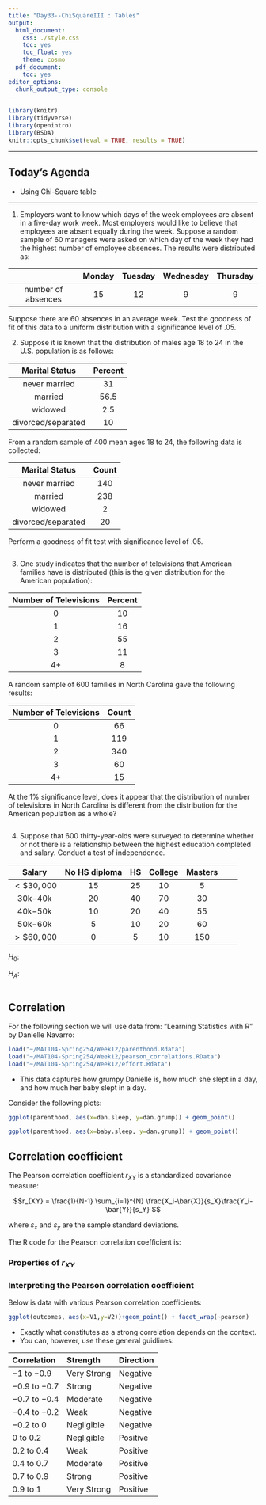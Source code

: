 ```yaml
---
title: "Day33--ChiSquareIII : Tables"
output:
  html_document:
    css: ./style.css
    toc: yes
    toc_float: yes
    theme: cosmo
  pdf_document:
    toc: yes
editor_options:
  chunk_output_type: console
---
```

  
```r
library(knitr)
library(tidyverse)
library(openintro)
library(BSDA)
knitr::opts_chunk$set(eval = TRUE, results = TRUE)
```

---
  
## Today's Agenda
- Using Chi-Square table

---

1. Employers want to know which days of the week employees are absent in a five-day work week. Most employers would like to believe that employees are absent equally during the week. Suppose a random sample of $60$ managers were asked on which day of the week they had the highest number of employee absences. The results were distributed as:

|  | Monday | Tuesday | Wednesday | Thursday | Friday | Total |  
|:--:|:--:|:--:|:--:|:--:|
| number of absences | 15 | 12 | 9 | 9 | 15 | 60 |

Suppose there are $60$ absences in an average week. Test the goodness of fit of this data to a uniform distribution with a significance level of $.05$.



2. Suppose it is known that the distribution of males age $18$ to $24$ in the U.S. population is as follows:

| Marital Status | Percent | 
|:--:|:--:|
| never married | $31$ |
| married | $56.5$ | 
| widowed | $2.5$ |
|divorced/separated | $10$ | 

From a random sample of $400$ mean ages $18$ to $24$, the following data is collected:

| Marital Status | Count | 
|:--:|:--:|
| never married | $140$ |
| married | $238$ | 
| widowed | $2$ |
|divorced/separated | $20$ | 

Perform a goodness of fit test with significance level of $.05$.

```r

```

3. One study indicates that the number of televisions that American families have is distributed (this is the given distribution for the American population):

| Number of Televisions | Percent | 
|:--:|:--:|
| $0$ | $10$ |
| $1$ | $16$ | 
| $2$ | $55$ |
| $3$ | $11$ | 
| $4+$ | $8$ | 

A random sample of 600 families in North Carolina gave the following results:

| Number of Televisions | Count | 
|:--:|:--:|
| $0$ | $66$ |
| $1$ | $119$ | 
| $2$ | $340$ |
| $3$ | $60$ | 
| $4+$ | $15$ |

At the $1 \%$ significance level, does it appear that the distribution of number of televisions in North Carolina is different from the distribution for the American population as a whole?

```r

```

4. Suppose that $600$ thirty-year-olds were surveyed to determine whether or not there is a relationship between the highest education completed and salary. Conduct a test of independence. 

| Salary | No HS diploma | HS | College | Masters |
|:--:|:--:|:--:|:--:|:--:|:--:|:--:|
| $< \$30,000$ | $15$ | $25$ | $10$ | $5$ |
| $30$k$-40$k | $20$ | $40$ | $70$ | $30$ |
| $40$k$-50$k | $10$ | $20$ | $40$ | $55$ | 
| $50$k$-60$k | $5$ | $10$ | $20$ | $60$ |
| $> \$60,000$ | $0$ | $5$ | $10$ | $150$ |

$H_0:$  

$H_A:$

```r

```


## Correlation

For the following section we will use data from: "Learning Statistics with R" by Danielle Navarro:

```r
load("~/MAT104-Spring254/Week12/parenthood.Rdata")
load("~/MAT104-Spring254/Week12/pearson_correlations.RData")
load("~/MAT104-Spring254/Week12/effort.Rdata")
```

+ This data captures how grumpy Danielle is, how much she slept in a day, and how much her baby slept in a day.

Consider the following plots:

```r
ggplot(parenthood, aes(x=dan.sleep, y=dan.grump)) + geom_point()
```

```r
ggplot(parenthood, aes(x=baby.sleep, y=dan.grump)) + geom_point()
```


## Correlation coefficient

The Pearson correlation coefficient $r_{XY}$ is a standardized covariance measure:

$$r_{XY} = \frac{1}{N-1} \sum_{i=1}^{N}
\frac{X_i-\bar{X}}{s_X}\frac{Y_i-\bar{Y}}{s_Y} $$

where $s_x$ and $s_y$ are the sample standard deviations. 

The R code for the Pearson correlation coefficient is:

### Properties of $r_{XY}$

### Interpreting the Pearson correlation coefficient

Below is data with various Pearson correlation coefficients:

```r
ggplot(outcomes, aes(x=V1,y=V2))+geom_point() + facet_wrap(~pearson)
```

+ Exactly what constitutes as a strong correlation depends on the context.
+ You can, however, use these general guidlines:

| Correlation | Strength | Direction |
|:--|:--|:--|
| $-1$ to $-0.9$ | Very Strong | Negative | 
| $-0.9$ to $-0.7$ | Strong | Negative | 
| $-0.7$ to $-0.4$ | Moderate | Negative | 
| $-0.4$ to $-0.2$ | Weak | Negative | 
| $-0.2$ to $0$ | Negligible | Negative | 
| $0$ to $0.2$ | Negligible | Positive | 
| $0.2$ to $0.4$ | Weak | Positive | 
| $0.4$ to $0.7$ | Moderate | Positive | 
| $0.7$ to $0.9$ | Strong | Positive | 
| $0.9$ to $1$ | Very Strong | Positive |
